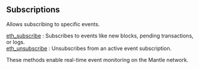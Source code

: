 
## Subscriptions

Allows subscribing to specific events.

[eth_subscribe](/mantle-api/subscriptions/eth_subscribe) : Subscribes to events like new blocks, pending transactions, or logs. \
[eth_unsubscribe](/mantle-api/subscriptions/eth_unsubscribe) : Unsubscribes from an active event subscription.

These methods enable real-time event monitoring on the Mantle network.

<Space h={16} />
<GetStarted />